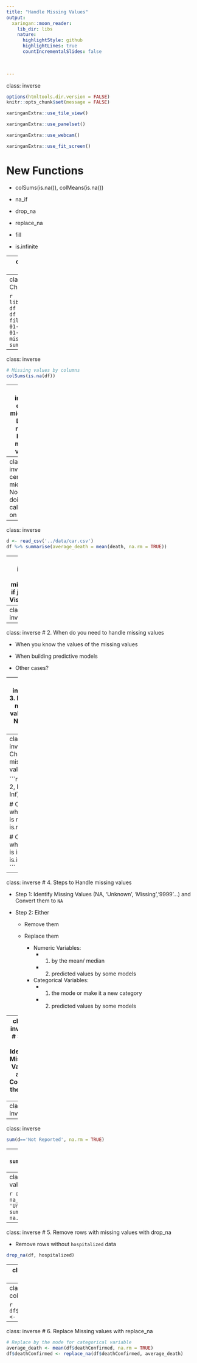 ```yaml
---
title: "Handle Missing Values"
output:
  xaringan::moon_reader:
    lib_dir: libs
    nature:
      highlightStyle: github
      highlightLines: true
      countIncrementalSlides: false
      
   

---
```

class: inverse

```r
options(htmltools.dir.version = FALSE)
knitr::opts_chunk$set(message = FALSE)
```

```r
xaringanExtra::use_tile_view()
```


```r
xaringanExtra::use_panelset()
```

```r
xaringanExtra::use_webcam()
```

```r
xaringanExtra::use_fit_screen()
```

# New Functions

- colSums(is.na()), colMeans(is.na())

- na_if

- drop_na

- replace_na

- fill

- is.infinite

---
class: inverse
# Agenda

1. Do you need to handle missing values?

2. When do you need to handle missing values?

3. Forms of missing values: Na, NaN, and Inf

4. Steps to Handle missing values

5. Identify Missing Values and Convert them to `NA`

6. Remove missing values with drop_na

7. Replace Missing values with replace_na

---
class: inverse
# Checking 

```r
library(tidyverse)
df <- read_csv('')
df <- df %>% filter(date>='2020-01-01', date<'2021-01-01')
# Total missing values
sum(is.na(df))
```

---
class: inverse

```r
# Missing values by columns
colSums(is.na(df))
```


---
class: inverse, center, middle
# 1. Do you need to handle missing values?

---
class: inverse, center, middle
# No if just doing some calculations on the data

---
class: inverse

```r
d <- read_csv('../data/car.csv')
df %>% summarise(average_death = mean(death, na.rm = TRUE))
```

---
class: inverse, center, middle
# No if just doing Visualization

---
class: inverse
```r
df$quarters = quarters(df$date)
df %>% ggplot(aes(x=quarters, y=average_death))+
    geom_bar(stat = 'identity')
```

---
class: inverse
# 2. When do you need to handle missing values

- When you know the values of the missing values


- When building predictive models

- Other cases?

---
class: inverse
# 3. Forms of missing values: Na, NaN and Inf

```r
# NaN = Not a Number
0/0

# Infinity
1/0

# NA = Missing value
```


---
class: inverse
# Check for missing values

```r
x <- c(1, 2, NA, NaN, Inf)

# Check which one is missing
is.na(x)

# Check which one is infinity
is.infinite(x)
```

---
class: inverse
# 4. Steps to Handle missing values

- Step 1: Identify Missing Values (NA, 'Unknown', 'Missing','9999'...) and Convert them to `NA`

- Step 2:  Either 

  - Remove them
  - Replace them 
  
     - Numeric Variables: 
          - (1) by the mean/ median 
          - (2) predicted values by some models
          
     - Categorical Variables: 
          - (1) the mode or make it a new category
          - (2) predicted values by some models    

---
class: inverse
# Step 1: Identify Missing Values and Convert them to `NA`

- Sometime the missing values are not in `NA`

```r
d <- read_csv('../data/car.csv')

sum(is.na(d))
```

- Notice: You can download the `cars.csv` dataset at: [this link](car.csv).  This data records vehicle accidents in the US in 2015. 

---
class: inverse
```r
sum(d=='Unknown', na.rm = TRUE)
```

---
class: inverse
```r
sum(d=='Not Reported', na.rm = TRUE)
```

---
class: inverse
```r
sum(d=='Not Rep', na.rm = TRUE)
```

---
class: inverse
# Convert values to NA 

```r
d$TRAV_SP <- na_if(d$TRAV_SP, 'Unknown')
sum(d$TRAV_SP=='Unknown', na.rm = TRUE)
``` 

---
class: inverse
# 5. Remove rows with missing values with drop_na

- Remove rows without `hospitalized` data

```r
drop_na(df, hospitalized)
```

---
class: inverse
```r
drop_na(df, hospitalized, death)

# Pipe
df %>% drop_na(hospitalized, death)
```

---
class: inverse
# Remove columns with missing values

```r
df$negativeTestsPeopleAntibody <- NULL
```

---
class: inverse
# 6. Replace Missing values with replace_na

```r
# Replace by the mode for categorical variable
average_death <- mean(df$deathConfirmed, na.rm = TRUE)
df$deathConfirmed <- replace_na(df$deathConfirmed, average_death)
```

